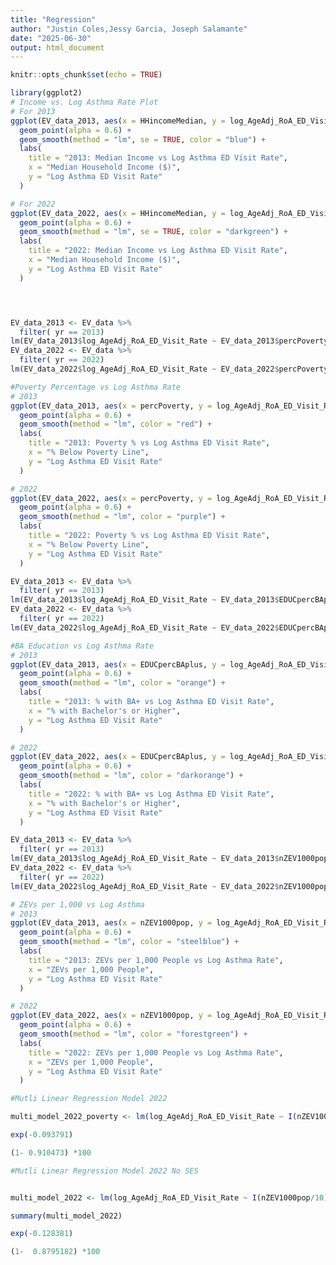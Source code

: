 ```yaml
---
title: "Regression"
author: "Justin Coles,Jessy Garcia, Joseph Salamante"
date: "2025-06-30"
output: html_document
---
```


```r
knitr::opts_chunk$set(echo = TRUE)
```



```r
library(ggplot2)
# Income vs. Log Asthma Rate Plot
# For 2013
ggplot(EV_data_2013, aes(x = HHincomeMedian, y = log_AgeAdj_RoA_ED_Visit_Rate)) +
  geom_point(alpha = 0.6) +
  geom_smooth(method = "lm", se = TRUE, color = "blue") +
  labs(
    title = "2013: Median Income vs Log Asthma ED Visit Rate",
    x = "Median Household Income ($)",
    y = "Log Asthma ED Visit Rate"
  )

# For 2022
ggplot(EV_data_2022, aes(x = HHincomeMedian, y = log_AgeAdj_RoA_ED_Visit_Rate)) +
  geom_point(alpha = 0.6) +
  geom_smooth(method = "lm", se = TRUE, color = "darkgreen") +
  labs(
    title = "2022: Median Income vs Log Asthma ED Visit Rate",
    x = "Median Household Income ($)",
    y = "Log Asthma ED Visit Rate"
  )





```

```r

EV_data_2013 <- EV_data %>%
  filter( yr == 2013)
lm(EV_data_2013$log_AgeAdj_RoA_ED_Visit_Rate ~ EV_data_2013$percPoverty   , data = EV_data)
EV_data_2022 <- EV_data %>%
  filter( yr == 2022)
lm(EV_data_2022$log_AgeAdj_RoA_ED_Visit_Rate ~ EV_data_2022$percPoverty, data = EV_data)

#Poverty Percentage vs Log Asthma Rate
# 2013
ggplot(EV_data_2013, aes(x = percPoverty, y = log_AgeAdj_RoA_ED_Visit_Rate)) +
  geom_point(alpha = 0.6) +
  geom_smooth(method = "lm", color = "red") +
  labs(
    title = "2013: Poverty % vs Log Asthma ED Visit Rate",
    x = "% Below Poverty Line",
    y = "Log Asthma ED Visit Rate"
  )

# 2022
ggplot(EV_data_2022, aes(x = percPoverty, y = log_AgeAdj_RoA_ED_Visit_Rate)) +
  geom_point(alpha = 0.6) +
  geom_smooth(method = "lm", color = "purple") +
  labs(
    title = "2022: Poverty % vs Log Asthma ED Visit Rate",
    x = "% Below Poverty Line",
    y = "Log Asthma ED Visit Rate"
  )


```
```r
 
EV_data_2013 <- EV_data %>%
  filter( yr == 2013)
lm(EV_data_2013$log_AgeAdj_RoA_ED_Visit_Rate ~ EV_data_2013$EDUCpercBAplus   , data = EV_data)
EV_data_2022 <- EV_data %>%
  filter( yr == 2022)
lm(EV_data_2022$log_AgeAdj_RoA_ED_Visit_Rate ~ EV_data_2022$EDUCpercBAplus, data = EV_data)

#BA Education vs Log Asthma Rate 
# 2013
ggplot(EV_data_2013, aes(x = EDUCpercBAplus, y = log_AgeAdj_RoA_ED_Visit_Rate)) +
  geom_point(alpha = 0.6) +
  geom_smooth(method = "lm", color = "orange") +
  labs(
    title = "2013: % with BA+ vs Log Asthma ED Visit Rate",
    x = "% with Bachelor's or Higher",
    y = "Log Asthma ED Visit Rate"
  )

# 2022
ggplot(EV_data_2022, aes(x = EDUCpercBAplus, y = log_AgeAdj_RoA_ED_Visit_Rate)) +
  geom_point(alpha = 0.6) +
  geom_smooth(method = "lm", color = "darkorange") +
  labs(
    title = "2022: % with BA+ vs Log Asthma ED Visit Rate",
    x = "% with Bachelor's or Higher",
    y = "Log Asthma ED Visit Rate"
  )

```
```r
EV_data_2013 <- EV_data %>%
  filter( yr == 2013)
lm(EV_data_2013$log_AgeAdj_RoA_ED_Visit_Rate ~ EV_data_2013$nZEV1000pop   , data = EV_data)
EV_data_2022 <- EV_data %>%
  filter( yr == 2022)
lm(EV_data_2022$log_AgeAdj_RoA_ED_Visit_Rate ~ EV_data_2022$nZEV1000pop , data = EV_data)

# ZEVs per 1,000 vs Log Asthma
# 2013
ggplot(EV_data_2013, aes(x = nZEV1000pop, y = log_AgeAdj_RoA_ED_Visit_Rate)) +
  geom_point(alpha = 0.6) +
  geom_smooth(method = "lm", color = "steelblue") +
  labs(
    title = "2013: ZEVs per 1,000 People vs Log Asthma Rate",
    x = "ZEVs per 1,000 People",
    y = "Log Asthma ED Visit Rate"
  )

# 2022
ggplot(EV_data_2022, aes(x = nZEV1000pop, y = log_AgeAdj_RoA_ED_Visit_Rate)) +
  geom_point(alpha = 0.6) +
  geom_smooth(method = "lm", color = "forestgreen") +
  labs(
    title = "2022: ZEVs per 1,000 People vs Log Asthma Rate",
    x = "ZEVs per 1,000 People",
    y = "Log Asthma ED Visit Rate"
  )


```
```r
#Mutli Linear Regression Model 2022

multi_model_2022_poverty <- lm(log_AgeAdj_RoA_ED_Visit_Rate ~ I(nZEV1000pop/10)   +  percPoverty, data= EV_data_2022)

exp(-0.093791) 

(1- 0.910473) *100
```



```r
#Mutli Linear Regression Model 2022 No SES


multi_model_2022 <- lm(log_AgeAdj_RoA_ED_Visit_Rate ~ I(nZEV1000pop/10), data= EV_data_2022)

summary(multi_model_2022)

exp(-0.128381)

(1-  0.8795182) *100
```

